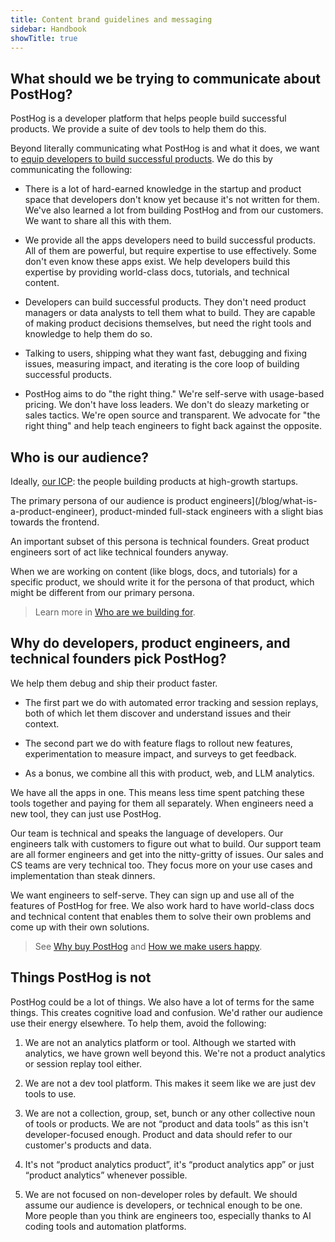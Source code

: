 ```yaml
---
title: Content brand guidelines and messaging
sidebar: Handbook
showTitle: true
---
```


## What should we be trying to communicate about PostHog? 

PostHog is a developer platform that helps people build successful products. We provide a suite of dev tools to help them do this.

Beyond literally communicating what PostHog is and what it does, we want to [equip developers to build successful products](/handbook/why-does-posthog-exist). We do this by communicating the following:

- There is a lot of hard-earned knowledge in the startup and product space that developers don't know yet because it's not written for them. We've also learned a lot from building PostHog and from our customers. We want to share all this with them.

- We provide all the apps developers need to build successful products. All of them are powerful, but require expertise to use effectively. Some don't even know these apps exist. We help developers build this expertise by providing world-class docs, tutorials, and technical content.

- Developers can build successful products. They don't need product managers or data analysts to tell them what to build. They are capable of making product decisions themselves, but need the right tools and knowledge to help them do so.

- Talking to users, shipping what they want fast, debugging and fixing issues, measuring impact, and iterating is the core loop of building successful products.

- PostHog aims to do "the right thing." We're self-serve with usage-based pricing. We don't have loss leaders. We don't do sleazy marketing or sales tactics. We're open source and transparent. We advocate for "the right thing" and help teach engineers to fight back against the opposite.

## Who is our audience?

Ideally, [our ICP](/handbook/who-we-are-building-for): the people building products at high-growth startups.

The primary persona of our audience is product engineers](/blog/what-is-a-product-engineer), product-minded full-stack engineers with a slight bias towards the frontend.

An important subset of this persona is technical founders. Great product engineers sort of act like technical founders anyway.

When we are working on content (like blogs, docs, and tutorials) for a specific product, we should write it for the persona of that product, which might be different from our primary persona.

> Learn more in [Who are we building for](/handbook/who-we-are-building-for).

## Why do developers, product engineers, and technical founders pick PostHog?

We help them debug and ship their product faster.

- The first part we do with automated error tracking and session replays, both of which let them discover and understand issues and their context.

- The second part we do with feature flags to rollout new features, experimentation to measure impact, and surveys to get feedback.

- As a bonus, we combine all this with product, web, and LLM analytics.

We have all the apps in one. This means less time spent patching these tools together and paying for them all separately. When engineers need a new tool, they can just use PostHog.

Our team is technical and speaks the language of developers. Our engineers talk with customers to figure out what to build. Our support team are all former engineers and get into the nitty-gritty of issues. Our sales and CS teams are very technical too. They focus more on your use cases and implementation than steak dinners.

We want engineers to self-serve. They can sign up and use all of the features of PostHog for free. We also work hard to have world-class docs and technical content that enables them to solve their own problems and come up with their own solutions.

> See [Why buy PostHog](/handbook/growth/sales/why-buy-posthog) and [How we make users happy](/handbook/making-users-happy).

## Things PostHog is not

PostHog could be a lot of things. We also have a lot of terms for the same things. This creates cognitive load and confusion. We'd rather our audience use their energy elsewhere. To help them, avoid the following:

1. We are not an analytics platform or tool. Although we started with analytics, we have grown well beyond this. We're not a product analytics or session replay tool either.

2. We are not a dev tool platform. This makes it seem like we are just dev tools to use.

3. We are not a collection, group, set, bunch or any other collective noun of tools or products. We are not “product and data tools” as this isn't developer-focused enough. Product and data should refer to our customer's products and data.

4. It's not “product analytics product”, it's “product analytics app” or just “product analytics” whenever possible.

5. We are not focused on non-developer roles by default. We should assume our audience is developers, or technical enough to be one. More people than you think are engineers too, especially thanks to AI coding tools and automation platforms.